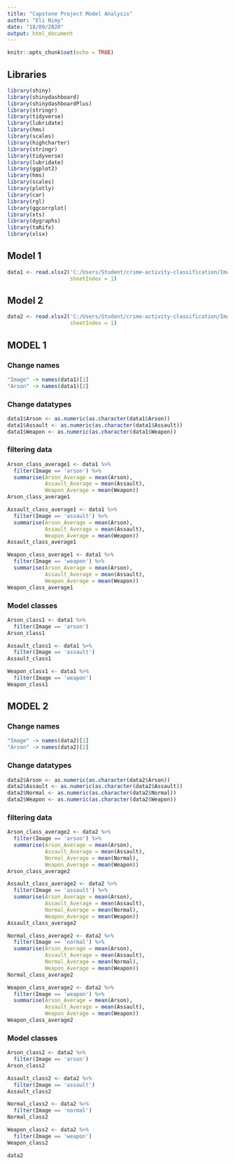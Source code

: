 ```yaml
---
title: "Capstone Project Model Analysis"
author: "Eli Nimy"
date: "18/09/2020"
output: html_document
---
```


```r
knitr::opts_chunk$set(echo = TRUE)
```

## Libraries
```r
library(shiny)
library(shinydashboard)
library(shinydashboardPlus)
library(stringr)
library(tidyverse)
library(lubridate)
library(hms)
library(scales)
library(highcharter)
library(stringr)
library(tidyverse)
library(lubridate)
library(ggplot2)
library(hms)
library(scales)
library(plotly)
library(car)
library(rgl)
library(ggcorrplot)
library(xts)
library(dygraphs)
library(taRifx)
library(xlsx)
```


## Model 1 
```r
data1 <- read.xlsx2('C:/Users/Student/crime-activity-classification/Image_Data_Model_1.xlsx',
                    sheetIndex = 1)
```

## Model 2
```r
data2 <- read.xlsx2('C:/Users/Student/crime-activity-classification/Image_Data_Model_2.xlsx',
                    sheetIndex = 1)
```


## MODEL 1
### Change names 
```r
"Image" -> names(data1)[1]
"Arson" -> names(data1)[2]
```

### Change datatypes 
```r
data1$Arson <- as.numeric(as.character(data1$Arson))
data1$Assault <- as.numeric(as.character(data1$Assault))
data1$Weapon <- as.numeric(as.character(data1$Weapon))
```

### filtering data

```r
Arson_class_average1 <- data1 %>% 
  filter(Image == 'arson') %>% 
  summarise(Arson_Average = mean(Arson),
            Assault_Average = mean(Assault),
            Weapon_Average = mean(Weapon))
Arson_class_average1
```

```r
Assault_class_average1 <- data1 %>% 
  filter(Image == 'assault') %>% 
  summarise(Arson_Average = mean(Arson),
            Assault_Average = mean(Assault),
            Weapon_Average = mean(Weapon))
Assault_class_average1
```

```r
Weapon_class_average1 <- data1 %>% 
  filter(Image == 'weapon') %>% 
  summarise(Arson_Average = mean(Arson),
            Assault_Average = mean(Assault),
            Weapon_Average = mean(Weapon))
Weapon_class_average1
```

### Model classes 
```r
Arson_class1 <- data1 %>% 
  filter(Image == 'arson')
Arson_class1
```

```r
Assault_class1 <- data1 %>% 
  filter(Image == 'assault')
Assault_class1
```

```r
Weapon_class1 <- data1 %>% 
  filter(Image == 'weapon')
Weapon_class1
```

## MODEL 2

### Change names 
```r
"Image" -> names(data2)[1]
"Arson" -> names(data2)[2]
```

### Change datatypes 
```r
data2$Arson <- as.numeric(as.character(data2$Arson))
data2$Assault <- as.numeric(as.character(data2$Assault))
data2$Normal <- as.numeric(as.character(data2$Normal))
data2$Weapon <- as.numeric(as.character(data2$Weapon))
```

### filtering data

```r
Arson_class_average2 <- data2 %>% 
  filter(Image == 'arson') %>% 
  summarise(Arson_Average = mean(Arson),
            Assault_Average = mean(Assault),
            Normal_Average = mean(Normal),
            Weapon_Average = mean(Weapon))
Arson_class_average2
```

```r
Assault_class_average2 <- data2 %>% 
  filter(Image == 'assault') %>% 
  summarise(Arson_Average = mean(Arson),
            Assault_Average = mean(Assault),
            Normal_Average = mean(Normal),
            Weapon_Average = mean(Weapon))
Assault_class_average2
```

```r
Normal_class_average2 <- data2 %>% 
  filter(Image == 'normal') %>% 
  summarise(Arson_Average = mean(Arson),
            Assault_Average = mean(Assault),
            Normal_Average = mean(Normal),
            Weapon_Average = mean(Weapon))
Normal_class_average2
```

```r
Weapon_class_average2 <- data2 %>% 
  filter(Image == 'weapon') %>% 
  summarise(Arson_Average = mean(Arson),
            Assault_Average = mean(Assault),
            Weapon_Average = mean(Weapon))
Weapon_class_average2
```

### Model classes 
```r
Arson_class2 <- data2 %>% 
  filter(Image == 'arson')
Arson_class2
```

```r
Assault_class2 <- data2 %>% 
  filter(Image == 'assault')
Assault_class2
```

```r
Normal_class2 <- data2 %>% 
  filter(Image == 'normal')
Normal_class2
```

```r
Weapon_class2 <- data2 %>% 
  filter(Image == 'weapon')
Weapon_class2
```

```r
data2
```



```r

```

```r

```

```r

```

```r

```

```r

```

```r

```

```r

```

```r

```

```r

```

```r

```

```r

```

```r

```

```r

```

```r

```

```r

```

```r

```

```r

```

```r

```

```r

```

```r

```

```r

```

```r

```

```r

```

```r

```

```r

```

```r

```

```r

```

```r

```

```r

```

```r

```

```r

```

```r

```

```r

```

```r

```

```r

```

```r

```

